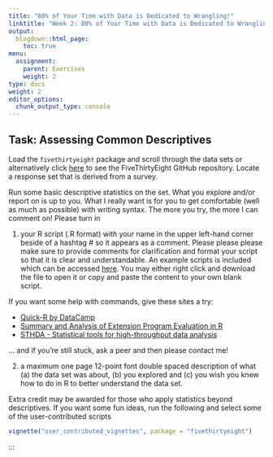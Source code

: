 ```yaml
---
title: "80% of Your Time with Data is Dedicated to Wrangling!"
linktitle: "Week 2: 80% of Your Time with Data is Dedicated to Wrangling!"
output:
  blogdown::html_page:
    toc: true
menu:
  assignment:
    parent: Exercises
    weight: 2
type: docs
weight: 2
editor_options: 
  chunk_output_type: console
---
```


## Task: Assessing Common Descriptives

Load the `fivethirtyeight` package and scroll through the data sets or alternatively click [here](https://github.com/fivethirtyeight/data){target="_blank"} to see the FiveThirtyEight GitHub repository. Locate a response set that is derived from a survey. 

Run some basic descriptive statistics on the set. What you explore and/or report on is up to you. What I really want is for you to get comfortable (well as much as possible) with writing syntax. The more you try, the more I can comment on! Please turn in 

1. your R script (.R format) with your name in the upper left-hand corner beside of a hashtag # so it appears as a comment. Please please please make sure to provide comments for clarification and format your script so that it is clear and understandable. An example scripts is included which can be accessed [here](/exscripts/example_script.R). You may either right click and download the file to open it or copy and paste the content to your own blank script.

If you want some help with commands, give these sites a try:

- [Quick-R by DataCamp](https://www.statmethods.net/stats/descriptives.html){target="_blank"}
- [Summary and Analysis of Extension Program Evaluation in R](https://rcompanion.org/handbook/C_02.html){target="_blank"}
- [STHDA - Statistical tools for high-throughput data analysis](http://www.sthda.com/english/wiki/descriptive-statistics-and-graphics){target="_blank"}

... and if you're still stuck, ask a peer and then please contact me!

2. a maximum one page 12-point font double spaced description of what (a) the data set was about, (b) you explored and (c) you wish you knew how to do in R to better understand the data set.  

Extra credit may be awarded for those who apply statistics beyond descriptives. If you want some fun ideas, run the following and select some of the user-contributed scripts

```r
vignette("user_contributed_vignettes", package = "fivethirtyeight")
```

:::
